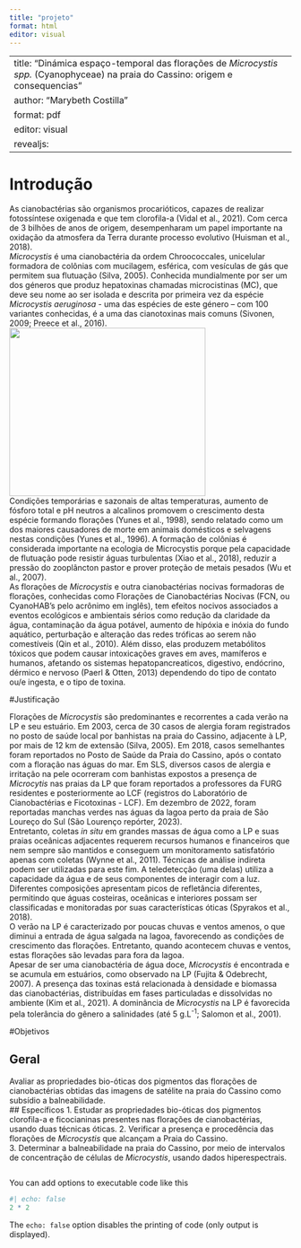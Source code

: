 ```yaml
---
title: "projeto"
format: html
editor: visual
---
```


---
title: "Dinámica espaço-temporal das florações de *Microcystis spp.* (Cyanophyceae) na praia do Cassino: origem e consequencias"
author: "Marybeth Costilla"
format: pdf
editor: visual
revealjs: 
---
# Introdução

  As cianobactérias são organismos procarióticos, capazes de realizar fotossíntese oxigenada e que tem clorofila-a (Vidal et al., 2021). Com cerca de 3 bilhões de anos de origem, desempenharam um papel importante na oxidação da atmosfera da Terra durante processo evolutivo (Huisman et al., 2018).  
  *Microcystis* é uma cianobactéria da ordem Chroococcales, unicelular formadora de colônias com mucilagem, esférica, com vesículas de gás que permitem sua flutuação (Silva, 2005). Conhecida mundialmente por ser um dos géneros que produz hepatoxinas chamadas microcistinas (MC), que deve seu nome ao ser isolada e descrita por primeira vez da espécie *Microcystis aeruginosa* - uma das espécies de este género – com 100 variantes conhecidas, é a uma das cianotoxinas mais comuns (Sivonen, 2009; Preece et al., 2016).  
  ![](Microcystis.jpg){.absolute top=200 left=50 width="350" height="300"}  
  Condições temporárias e sazonais de altas temperaturas, aumento de fósforo total e pH neutros a alcalinos promovem o crescimento desta espécie formando florações (Yunes et al., 1998), sendo relatado como um dos maiores causadores de morte em animais domésticos e selvagens nestas condições (Yunes et al., 1996). A formação de colônias é considerada importante na ecologia de Microcystis porque pela capacidade de flutuação pode resistir águas turbulentas (Xiao et al., 2018), reduzir a pressão do zooplâncton pastor e prover proteção de metais pesados (Wu et al., 2007).  
  As florações de *Microcystis* e outra cianobactérias nocivas formadoras de florações, conhecidas como Florações de Cianobactérias Nocivas (FCN, ou CyanoHAB’s pelo acrônimo em inglês), tem efeitos nocivos associados a eventos ecológicos e ambientais sérios como redução da claridade da água, contaminação da água potável, aumento de hipóxia e inóxia do fundo aquático, perturbação e alteração das redes tróficas ao serem não comestíveis (Qin et al., 2010). Além disso, elas produzem metabólitos tóxicos que podem causar intoxicações graves em aves, mamíferos e humanos, afetando os sistemas hepatopancreaticos, digestivo, endócrino, dérmico e nervoso (Paerl & Otten, 2013) dependendo do tipo de contato ou/e ingesta, e o tipo de toxina.  
  
#Justificação

  Florações de *Microcystis* são predominantes e recorrentes a cada verão na LP e seu estuário. Em 2003, cerca de 30 casos de alergia foram registrados no posto de saúde local por banhistas na praia do Cassino, adjacente à LP, por mais de 12 km de extensão (Silva, 2005). Em 2018, casos semelhantes foram reportados no Posto de Saúde da Praia do Cassino, após o contato com a floração nas águas do mar. Em SLS, diversos casos de alergia e irritação na pele ocorreram com banhistas expostos a presença de *Microcytis* nas praias da LP que foram reportados a professores da FURG residentes e posteriormente ao LCF (registros do Laboratório de Cianobactérias e Ficotoxinas - LCF). Em dezembro de 2022, foram reportadas manchas verdes nas águas da lagoa perto da praia de São Loureço do Sul (São Lourenço repórter, 2023).  
  Entretanto, coletas *in situ* em grandes massas de água como a LP e suas praias oceânicas adjacentes requerem recursos humanos e financeiros que nem sempre são mantidos e conseguem um monitoramento satisfatório apenas com coletas (Wynne et al., 2011). Técnicas de análise indireta podem ser utilizadas para este fim. A teledetecção (uma delas) utiliza a capacidade da água e de seus componentes de interagir com a luz. Diferentes composições apresentam picos de refletância diferentes, permitindo que águas costeiras, oceânicas e interiores possam ser classificadas e monitoradas por suas características óticas (Spyrakos et al., 2018).  
  O verão na LP é caracterizado por poucas chuvas e ventos amenos, o que diminui a entrada de água salgada na lagoa, favorecendo as condições de crescimento das florações. Entretanto, quando acontecem chuvas e ventos, estas florações são levadas para fora da lagoa.  
  Apesar de ser uma cianobactéria de água doce, *Microcystis* é encontrada e se acumula em estuários, como observado na LP (Fujita & Odebrecht, 2007). A presença das toxinas está relacionada à densidade e biomassa das cianobactérias, distribuídas em fases particuladas e dissolvidas no ambiente (Kim et al., 2021). A dominância de *Microcystis* na LP é favorecida pela tolerância do gênero a salinidades (até 5 g.L^-1^; Salomon et al., 2001).

#Objetivos

## Geral  
Avaliar as propriedades bio-óticas dos pigmentos das florações de cianobactérias obtidas das imagens de satélite na praia do Cassino como subsídio a balneabilidade.  
## Específicos
1.	Estudar as propriedades bio-óticas dos pigmentos clorofila-a e ficocianinas presentes nas florações de cianobactérias, usando duas técnicas óticas.
2.	Verificar a presença e procedência das florações de *Microcystis* que alcançam a Praia do Cassino.  
3.	Determinar a balneabilidade na praia do Cassino, por meio de intervalos de concentração de células de *Microcystis*, usando dados hiperespectrais.

```r


```

You can add options to executable code like this

```r
#| echo: false
2 * 2
```

The `echo: false` option disables the printing of code (only output is displayed).